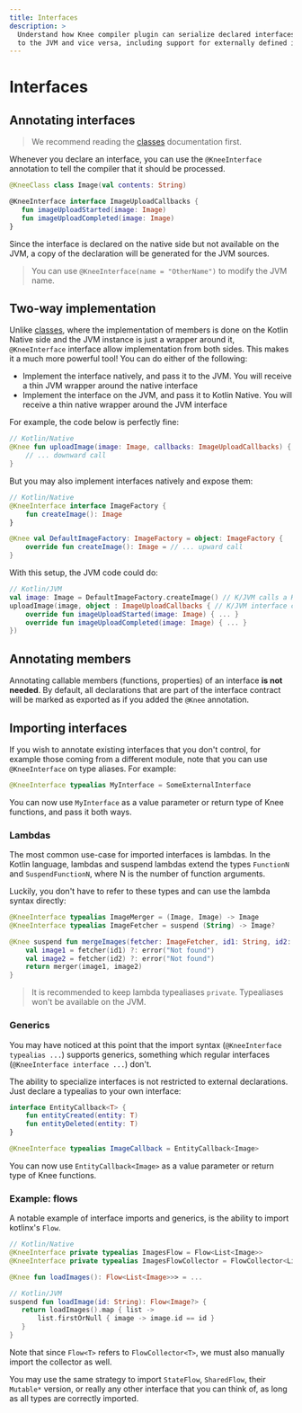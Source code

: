 ```yaml
---
title: Interfaces
description: >
  Understand how Knee compiler plugin can serialize declared interfaces and let you pass them from Kotlin Native
  to the JVM and vice versa, including support for externally defined interfaces.
---
```


# Interfaces

## Annotating interfaces

> We recommend reading the [classes](classes) documentation first.

Whenever you declare an interface, you can use the `@KneeInterface` annotation to tell the
compiler that it should be processed.

```kotlin
@KneeClass class Image(val contents: String)

@KneeInterface interface ImageUploadCallbacks {
   fun imageUploadStarted(image: Image)
   fun imageUploadCompleted(image: Image)
}
```

Since the interface is declared on the native side but not available on the JVM, a copy of the declaration
will be generated for the JVM sources.

> You can use `@KneeInterface(name = "OtherName")` to modify the JVM name.

## Two-way implementation

Unlike [classes](classes), where the implementation of members is done on the Kotlin Native side and the JVM instance
is just a wrapper around it, `@KneeInterface` interface allow implementation from both sides. This makes it a much more
powerful tool! You can do either of the following:

- Implement the interface natively, and pass it to the JVM. You will receive a thin JVM wrapper around the native interface
- Implement the interface on the JVM, and pass it to Kotlin Native. You will receive a thin native wrapper around the JVM interface

For example, the code below is perfectly fine:


```kotlin
// Kotlin/Native
@Knee fun uploadImage(image: Image, callbacks: ImageUploadCallbacks) {
    // ... downward call
}
```

But you may also implement interfaces natively and expose them:

```kotlin
// Kotlin/Native
@KneeInterface interface ImageFactory {
    fun createImage(): Image
}

@Knee val DefaultImageFactory: ImageFactory = object: ImageFactory {
    override fun createImage(): Image = // ... upward call
}
```

With this setup, the JVM code could do:

```kotlin
// Kotlin/JVM
val image: Image = DefaultImageFactory.createImage() // K/JVM calls a K/N interface
uploadImage(image, object : ImageUploadCallbacks { // K/JVM interface called by K/N
    override fun imageUploadStarted(image: Image) { ... }
    override fun imageUploadCompleted(image: Image) { ... }
})
```

## Annotating members

Annotating callable members (functions, properties) of an interface **is not needed**. By default, all declarations
that are part of the interface contract will be marked as exported as if you added the `@Knee` annotation.

## Importing interfaces

If you wish to annotate existing interfaces that you don't control, for example those coming from a different module,
note that you can use `@KneeInterface` on type aliases. For example:

```kotlin
@KneeInterface typealias MyInterface = SomeExternalInterface
```

You can now use `MyInterface` as a value parameter or return type of Knee functions, and pass it both ways.

### Lambdas

The most common use-case for imported interfaces is lambdas. In the Kotlin language, lambdas and suspend lambdas
extend the types `FunctionN` and `SuspendFunctionN`, where N is the number of function arguments.

Luckily, you don't have to refer to these types and can use the lambda syntax directly:

```kotlin
@KneeInterface typealias ImageMerger = (Image, Image) -> Image
@KneeInterface typealias ImageFetcher = suspend (String) -> Image?

@Knee suspend fun mergeImages(fetcher: ImageFetcher, id1: String, id2: String, merger: ImageMerger): Image {
    val image1 = fetcher(id1) ?: error("Not found")
    val image2 = fetcher(id2) ?: error("Not found")
    return merger(image1, image2)
}
```

> It is recommended to keep lambda typealiases `private`. Typealiases won't be available on the JVM.

### Generics

You may have noticed at this point that the import syntax (`@KneeInterface typealias ...`) supports generics,
something which regular interfaces (`@KneeInterface interface ...`) don't.

The ability to specialize interfaces is not restricted to external declarations. Just declare a typealias to your own interface:

```kotlin
interface EntityCallback<T> {
    fun entityCreated(entity: T)
    fun entityDeleted(entity: T)
}

@KneeInterface typealias ImageCallback = EntityCallback<Image>
```

You can now use `EntityCallback<Image>` as a value parameter or return type of Knee functions.

### Example: flows

A notable example of interface imports and generics, is the ability to import kotlinx's `Flow`.

```kotlin
// Kotlin/Native
@KneeInterface private typealias ImagesFlow = Flow<List<Image>>
@KneeInterface private typealias ImagesFlowCollector = FlowCollector<List<Image>>

@Knee fun loadImages(): Flow<List<Image>>> = ...

// Kotlin/JVM
suspend fun loadImage(id: String): Flow<Image?> {
   return loadImages().map { list ->
       list.firstOrNull { image -> image.id == id }
   }
}
```

Note that since `Flow<T>` refers to `FlowCollector<T>`, we must also manually import the collector as well.

You may use the same strategy to import `StateFlow`, `SharedFlow`, their `Mutable*` version, or really any other
interface that you can think of, as long as all types are correctly imported.